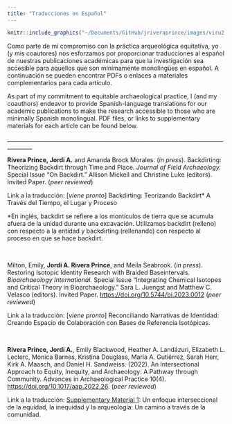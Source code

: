 ```yaml
---
title: "Traducciones en Español"
---
```


```r
knitr::include_graphics("~/Documents/GitHub/jriveraprince/images/viru2.png")
```

Como parte de mi compromiso con la práctica arqueológica equitativa, yo (y mis coautores) nos esforzamos por proporcionar traducciones al español de nuestras publicaciones académicas para que la investigación sea accesible para aquellos que son mínimamente monolingües en español. A continuación se pueden encontrar PDFs o enlaces a materiales complementarios para cada artículo.

As part of my commitment to equitable archaeological practice, I (and my coauthors) endeavor to provide Spanish-language translations for our academic publications to make the research accessible to those who are minimally Spanish monolingual. PDF files, or links to supplementary materials for each article can be found below.

\_\_\_\_\_\_\_\_\_\_\_\_\_\_\_\_\_\_\_\_\_\_\_\_\_\_\_\_\_\_\_\_\_\_\_\_\_\_\_\_\_\_\_\_\_\_\_\_\_\_\_\_\_\_\_\_\_\_\_\_\_\_\_\_\_\_\_\_\_\_\_\_\_\_\_\_\_\_\_\_\_\_\_\_\_\_\_

**Rivera Prince, Jordi A.** and Amanda Brock Morales. (*in press*). Backdirting: Theorizing Backdirt through Time and Place. *Journal of Field Archaeology.* Special Issue "On Backdirt." Allison Mickell and Christine Luke (editors). Invited Paper. (*peer reviewed*)

Link a la traducción: \[*viene pronto*\] Backdirting: Teorizando Backdirt\* A Través del Tiempo, el Lugar y Proceso

\*En inglés, backdirt se refiere a los montículos de tierra que se acumula afuera de la unidad durante una excavación. Utilizamos backdirt (relleno) con respecto a la entidad y backdirting (rellenando) con respecto al proceso en que se hace backdirt.

<br>

Milton, Emily, **Jordi A. Rivera Prince**, and Meila Seabrook. (*in press*). Restoring Isotopic Identity Research with Braided Baseintervals. *Bioarchaeology International.* Special Issue "Integrating Chemical Isotopes and Critical Theory in Bioarchaeology." Sara L. Juengst and Matthew C. Velasco (editors). Invited Paper. <https://doi.org/10.5744/bi.2023.0012> (*peer reviewed*)

Link a la traducción: \[*viene pronto*\] Reconciliando Narrativas de Identidad: Creando Espacio de Colaboración con Bases de Referencia Isotópicas.

<br>

**Rivera Prince, Jordi A.**, Emily Blackwood, Heather A. Landázuri, Elizabeth L. Leclerc, Monica Barnes, Kristina Douglass, María A. Gutiérrez, Sarah Herr, Kirk A. Maasch, and Daniel H. Sandweiss. (2022). An Intersectional Approach to Equity, Inequity, and Archaeology: A Pathway through Community. Advances in Archaeological Practice 10(4). <https://doi.org/10.1017/aap.2022.26>. (*peer reviewed*)

Link a la traducción: [Supplementary Material 1](https://static.cambridge.org/content/id/urn:cambridge.org:id:article:S2326376822000262/resource/name/S2326376822000262sup001.pdf): Un enfoque interseccional de la equidad, la inequidad y la arqueología: Un camino a través de la comunidad.
